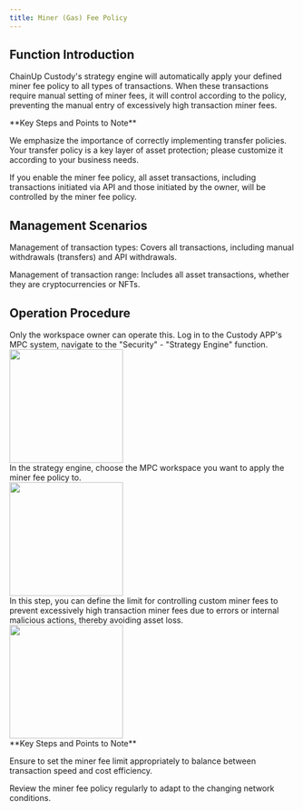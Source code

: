 ```yaml
---
title: Miner (Gas) Fee Policy
---
```


## Function Introduction

ChainUp Custody's strategy engine will automatically apply your defined miner fee policy to all types of transactions. When these transactions require manual setting of miner fees, it will control according to the policy, preventing the manual entry of excessively high transaction miner fees.

<Warning>
**Key Steps and Points to Note**

We emphasize the importance of correctly implementing transfer policies. Your transfer policy is a key layer of asset protection; please customize it according to your business needs.

If you enable the miner fee policy, all asset transactions, including transactions initiated via API and those initiated by the owner, will be controlled by the miner fee policy.

</Warning>

## Management Scenarios
Management of transaction types: Covers all transactions, including manual withdrawals (transfers) and API withdrawals.

Management of transaction range: Includes all asset transactions, whether they are cryptocurrencies or NFTs.


## Operation Procedure
<Tip>
Only the workspace owner can operate this.
</Tip>

<Steps>
<Step title="Login and Open Miner Fee Policy">
    Log in to the Custody APP's MPC system, navigate to the "Security" - "Strategy Engine" function.

<div className="w-full flex items-center justify-center">
        <img src="/images/user-guide/safe.jpg" width="200"/>
</div>

</Step>
<Step title="Choose the Workspace for the Policy">
   In the strategy engine, choose the MPC workspace you want to apply the miner fee policy to.

<div className="w-full flex items-center justify-center">
        <img src="/images/user-guide/workspacelist.jpg" width="200"/>
</div>

</Step>
<Step title="Add and Configure Miner Fee Policy">
In this step, you can define the limit for controlling custom miner fees to prevent excessively high transaction miner fees due to errors or internal malicious actions, thereby avoiding asset loss.

<div className="w-full flex items-center justify-center">
        <img src="/images/user-guide/minerfeesetting.jpg" width="200"/>
</div>

<Warning>
**Key Steps and Points to Note**

Ensure to set the miner fee limit appropriately to balance between transaction speed and cost efficiency.

Review the miner fee policy regularly to adapt to the changing network conditions.
</Warning>

</Step>

</Steps>